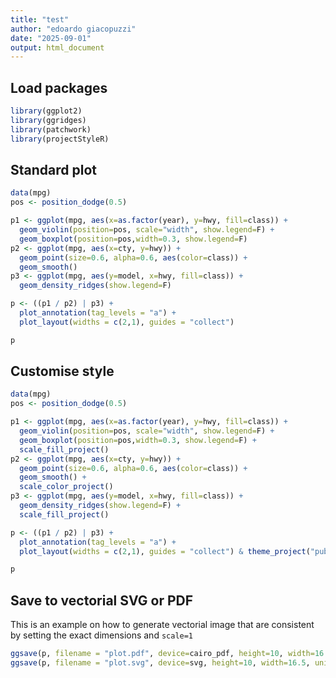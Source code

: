 ```yaml
---
title: "test"
author: "edoardo giacopuzzi"
date: "2025-09-01"
output: html_document
---
```


## Load packages

```r
library(ggplot2)
library(ggridges)
library(patchwork)
library(projectStyleR)
```

## Standard plot

```r
data(mpg)
pos <- position_dodge(0.5)

p1 <- ggplot(mpg, aes(x=as.factor(year), y=hwy, fill=class)) + 
  geom_violin(position=pos, scale="width", show.legend=F) + 
  geom_boxplot(position=pos,width=0.3, show.legend=F)
p2 <- ggplot(mpg, aes(x=cty, y=hwy)) + 
  geom_point(size=0.6, alpha=0.6, aes(color=class)) + 
  geom_smooth()
p3 <- ggplot(mpg, aes(y=model, x=hwy, fill=class)) + 
  geom_density_ridges(show.legend=F) 

p <- ((p1 / p2) | p3) + 
  plot_annotation(tag_levels = "a") + 
  plot_layout(widths = c(2,1), guides = "collect")

p
```

## Customise style

```r
data(mpg)
pos <- position_dodge(0.5)

p1 <- ggplot(mpg, aes(x=as.factor(year), y=hwy, fill=class)) + 
  geom_violin(position=pos, scale="width", show.legend=F) + 
  geom_boxplot(position=pos,width=0.3, show.legend=F) + 
  scale_fill_project()
p2 <- ggplot(mpg, aes(x=cty, y=hwy)) + 
  geom_point(size=0.6, alpha=0.6, aes(color=class)) + 
  geom_smooth() + 
  scale_color_project()
p3 <- ggplot(mpg, aes(y=model, x=hwy, fill=class)) + 
  geom_density_ridges(show.legend=F) + 
  scale_fill_project()

p <- ((p1 / p2) | p3) + 
  plot_annotation(tag_levels = "a") + 
  plot_layout(widths = c(2,1), guides = "collect") & theme_project("publication", legend.key.size = unit(0.2, "cm"))

p
```

## Save to vectorial SVG or PDF

This is an example on how to generate vectorial image that are consistent by setting the exact dimensions and `scale=1`

```r
ggsave(p, filename = "plot.pdf", device=cairo_pdf, height=10, width=16.5, unit="cm", path=NULL, scale=1)
ggsave(p, filename = "plot.svg", device=svg, height=10, width=16.5, unit="cm", path=NULL, scale=1)
```
